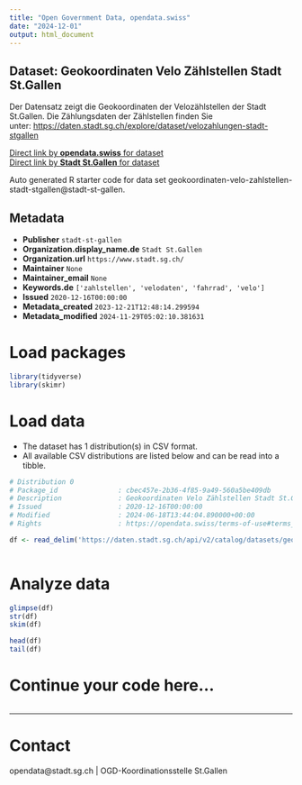 ```yaml
---
title: "Open Government Data, opendata.swiss"
date: "2024-12-01"
output: html_document
---
```


## Dataset: Geokoordinaten Velo Zählstellen Stadt St.Gallen

Der Datensatz zeigt die Geokoordinaten der Velozählstellen der Stadt St.Gallen. Die Zählungsdaten der Zählstellen finden Sie unter: [https://daten.stadt.sg.ch/explore/dataset/velozahlungen-stadt-stgallen](https://daten.stadt.sg.ch/explore/dataset/velozahlungen-stadt-stgallen)

[Direct link by **opendata.swiss** for dataset](https://opendata.swiss/de/dataset/geokoordinaten-velo-zahlstellen-stadt-st-gallen)<br>
[Direct link by **Stadt St.Gallen** for dataset](https://daten.stadt.sg.ch/explore/dataset/geokoordinaten-velo-zahlstellen-stadt-stgallen/)

Auto generated R starter code for data set geokoordinaten-velo-zahlstellen-stadt-stgallen@stadt-st-gallen.

## Metadata

- **Publisher** `stadt-st-gallen`
- **Organization.display_name.de** `Stadt St.Gallen`
- **Organization.url** `https://www.stadt.sg.ch/`
- **Maintainer** `None`
- **Maintainer_email** `None`
- **Keywords.de** `['zahlstellen', 'velodaten', 'fahrrad', 'velo']`
- **Issued** `2020-12-16T00:00:00`
- **Metadata_created** `2023-12-21T12:48:14.299594`
- **Metadata_modified** `2024-11-29T05:02:10.381631`


# Load packages

```r

library(tidyverse)
library(skimr)

```

# Load data

-   The dataset has 1 distribution(s) in CSV format.
-   All available CSV distributions are listed below and can be read into a tibble.

```r

# Distribution 0
# Package_id               : cbec457e-2b36-4f85-9a49-560a5be409db
# Description              : Geokoordinaten Velo Zählstellen Stadt St.Gallen (csv)
# Issued                   : 2020-12-16T00:00:00
# Modified                 : 2024-06-18T13:44:04.890000+00:00
# Rights                   : https://opendata.swiss/terms-of-use#terms_by

df <- read_delim('https://daten.stadt.sg.ch/api/v2/catalog/datasets/geokoordinaten-velo-zahlstellen-stadt-stgallen/exports/csv?use_labels=true')



```

# Analyze data

```r

glimpse(df)
str(df)
skim(df)

head(df)
tail(df)

```

# Continue your code here...

```r

```

------------------------------------------------------------------------

# Contact

opendata@stadt.sg.ch | OGD-Koordinationsstelle St.Gallen
